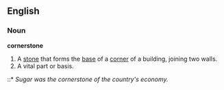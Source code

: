 ==English==

===Noun===
'''cornerstone'''
# A [[stone]] that forms the [[base]] of a [[corner]] of a building, joining two walls.
# A vital part or basis.
::* ''Sugar was the cornerstone of the country's economy.''
